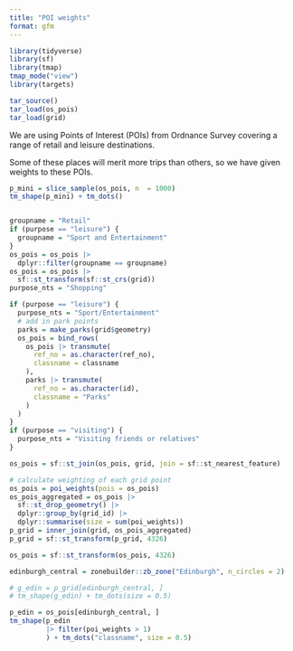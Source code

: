 ```yaml
---
title: "POI weights"
format: gfm
---
```


```r
library(tidyverse)
library(sf)
library(tmap)
tmap_mode("view")
library(targets)

tar_source()
tar_load(os_pois)
tar_load(grid)
```

We are using Points of Interest (POIs) from Ordnance Survey covering a range of retail and leisure destinations.

Some of these places will merit more trips than others, so we have given weights to these POIs. 

```r
p_mini = slice_sample(os_pois, n  = 1000)
tm_shape(p_mini) + tm_dots()


groupname = "Retail"
if (purpose == "leisure") {
  groupname = "Sport and Entertainment"
}
os_pois = os_pois |>
  dplyr::filter(groupname == groupname)
os_pois = os_pois |>
  sf::st_transform(sf::st_crs(grid))
purpose_nts = "Shopping"

if (purpose == "leisure") {
  purpose_nts = "Sport/Entertainment"
  # add in park points
  parks = make_parks(grid$geometry)
  os_pois = bind_rows(
    os_pois |> transmute(
      ref_no = as.character(ref_no),
      classname = classname
    ),
    parks |> transmute(
      ref_no = as.character(id),
      classname = "Parks"
    )
  )
}
if (purpose == "visiting") {
  purpose_nts = "Visiting friends or relatives"
}

os_pois = sf::st_join(os_pois, grid, join = sf::st_nearest_feature)

# calculate weighting of each grid point  
os_pois = poi_weights(pois = os_pois)
os_pois_aggregated = os_pois |>
  sf::st_drop_geometry() |>
  dplyr::group_by(grid_id) |>
  dplyr::summarise(size = sum(poi_weights))
p_grid = inner_join(grid, os_pois_aggregated)
p_grid = sf::st_transform(p_grid, 4326)

os_pois = sf::st_transform(os_pois, 4326)

edinburgh_central = zonebuilder::zb_zone("Edinburgh", n_circles = 2)

# g_edin = p_grid[edinburgh_central, ]
# tm_shape(g_edin) + tm_dots(size = 0.5)

p_edin = os_pois[edinburgh_central, ]
tm_shape(p_edin 
         |> filter(poi_weights > 1)
         ) + tm_dots("classname", size = 0.5)
```


